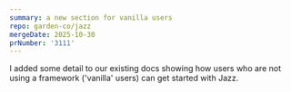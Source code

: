 ```yaml
---
summary: a new section for vanilla users
repo: garden-co/jazz
mergeDate: 2025-10-30
prNumber: '3111'
---
```

I added some detail to our existing docs showing how users who are not using a framework ('vanilla' users) can get started with Jazz.

